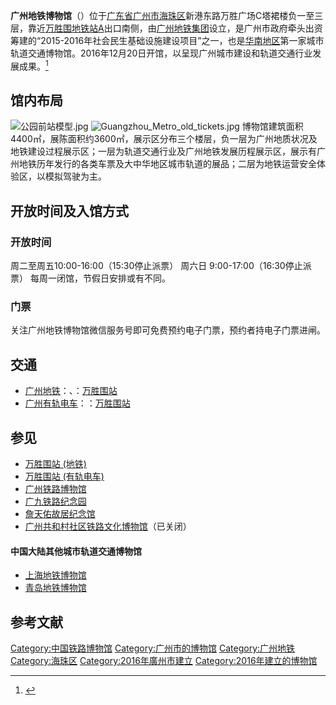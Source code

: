 {{Refimprove|time=2020-12-30T05:47:13+00:00}}
{{Infobox Museum
|name          = 广州地铁博物馆<br/><small>Guangzhou Metro Museum</small>
|native_name   = 
|image         = Guangzhou Metro Museum.jpg
|imagesize     = 260
|caption       = 
{{maplink|frame=yes|plain=yes|type=point|zoom=14|frame-align=center|frame-width=250}}
|coordinates   = 
|established   = 2016年12月20日
|dissolved     = 
|location      = {{PRC}}[[广东省|广东省]][[广州市|广州市]][[海珠区|海珠区]]新港东路万胜广场C塔裙楼负一至三层（[[万胜围站_(地铁)|万胜围地铁站]]A出口南侧）
|type          = [[铁路博物馆|铁路博物馆]]
|collection    =
|area          =
|visitors      = 
|director      = 
|curator       = 
|publictransit =
|openinghours  = 
|website       = 
}}
'''广州地铁博物馆'''（{{lang-en|Guangzhou Metro Museum}}）位于[[广东省|广东省]][[广州市|广州市]][[海珠区|海珠区]]新港东路万胜广场C塔裙楼负一至三层，靠近[[万胜围站_(地铁)|万胜围地铁站]]A出口南侧，由[[广州地铁集团|广州地铁集团]]设立，是广州市政府牵头出资筹建的“2015-2016年社会民生基础设施建设项目”之一，也是[[华南地区|华南地区]]第一家城市轨道交通博物馆。2016年12月20日开馆，以呈现广州城市建设和轨道交通行业发展成果。<ref>{{Cite web|title=广州地铁博物馆开馆大吉!|url=http://www.sohu.com/a/122141603_391252|accessdate=2020-12-27|work=www.sohu.com|language=en|archive-date=2022-06-12|archive-url=https://web.archive.org/web/20220612085741/https://www.sohu.com/a/122141603_391252}}</ref>

== 馆内布局 ==
[[File:公园前站模型.jpg|thumb]]
[[File:Guangzhou_Metro_old_tickets.jpg|thumb]]
博物馆建筑面积4400㎡，展陈面积约3600㎡，展示区分布三个楼层，负一层为广州地质状况及地铁建设过程展示区；一层为轨道交通行业及广州地铁发展历程展示区，展示有广州地铁历年发行的各类车票及大中华地区城市轨道的展品；二层为地铁运营安全体验区，以模拟驾驶为主。

== 开放时间及入馆方式 ==
=== 开放时间 ===
周二至周五10:00-16:00（15:30停止派票）
周六日 9:00-17:00（16:30停止派票）
每周一闭馆，节假日安排或有不同。
=== 门票 ===
关注广州地铁博物馆微信服务号即可免费预约电子门票，预约者持电子门票进闸。
== 交通 ==
* [[广州地铁|广州地铁]]：{{广州地铁路线链接|4|S}}、{{广州地铁路线链接|8|S}}：[[万胜围站_(地铁)|万胜围站]]
* [[广州有轨电车|广州有轨电车]]：{{广州地铁路线链接|THZ1|S}}：[[万胜围站_(有轨电车)|万胜围站]]

== 参见 ==
*[[万胜围站_(地铁)|万胜围站 (地铁)]]
*[[万胜围站_(有轨电车)|万胜围站 (有轨电车)]]
*[[广州铁路博物馆|广州铁路博物馆]]
*[[大沙头站|广九铁路纪念园]]
*[[詹天佑故居纪念馆|詹天佑故居纪念馆]]
*[[广州共和村社区铁路文化博物馆|广州共和村社区铁路文化博物馆]]（已关闭）
==== 中国大陆其他城市轨道交通博物馆 ==== 
*[[上海地铁博物馆|上海地铁博物馆]]
*[[青岛地铁博物馆|青岛地铁博物馆]]

==参考文献==
{{Reflist}}

{{廣州博物館}}
[[Category:中国铁路博物馆|Category:中国铁路博物馆]]
[[Category:广州市的博物馆|Category:广州市的博物馆]]
[[Category:广州地铁|Category:广州地铁]]
[[Category:海珠区|Category:海珠区]]
[[Category:2016年廣州市建立|Category:2016年廣州市建立]]
[[Category:2016年建立的博物馆|Category:2016年建立的博物馆]]